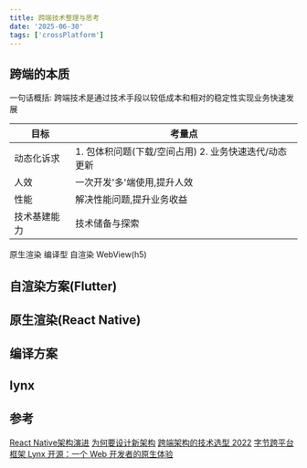 ```yaml
---
title: 跨端技术整理与思考
date: '2025-06-30'
tags: ['crossPlatform']
---
```


## 跨端的本质

一句话概括: 跨端技术是通过技术手段以较低成本和相对的稳定性实现业务快速发展

| 目标         | 考量点                                                |
| ------------ | ----------------------------------------------------- |
| 动态化诉求   | 1. 包体积问题(下载/空间占用) 2. 业务快速迭代/动态更新 |
| 人效         | 一次开发'多'端使用,提升人效                           |
| 性能         | 解决性能问题,提升业务收益                             |
| 技术基建能力 | 技术储备与探索                                        |

原生渲染
编译型
自渲染
WebView(h5)

## 自渲染方案(Flutter)

## 原生渲染(React Native)

## 编译方案

## lynx

## 参考

[React Native架构演进](http://www.ayqy.net/blog/react-native-new-architecture/)
[为何要设计新架构](https://reactnative.cn/docs/the-new-architecture/why)
[跨端架构的技术选型 2022](https://zhuanlan.zhihu.com/p/569908070)
[字节跨平台框架 Lynx 开源：一个 Web 开发者的原生体验](https://zhuanlan.zhihu.com/p/28166262052)
